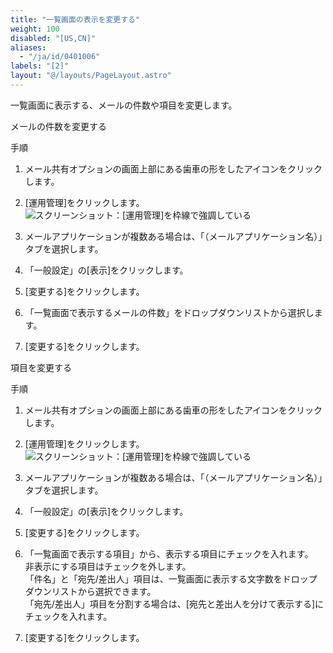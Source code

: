 ```yaml
---
title: "一覧画面の表示を変更する"
weight: 100
disabled: "[US,CN]"
aliases:
  - "/ja/id/0401006"
labels: "[2]"
layout: "@/layouts/PageLayout.astro"
---
```




一覧画面に表示する、メールの件数や項目を変更します。

<Heading id="m_list_screen_m_screen_number_item_10">メールの件数を変更する</Heading>

<Heading level={3} id="m_list_screen_m_screen_number_item_1010">手順</Heading>

1. メール共有オプションの画面上部にある歯車の形をしたアイコンをクリックします。

1. [運用管理]をクリックします。
    <Img src="/k/kintone/img-ja/m_set_item_02.png" alt="スクリーンショット：[運用管理]を枠線で強調している" />

1. メールアプリケーションが複数ある場合は、「（メールアプリケーション名）」タブを選択します。

1. 「一般設定」の[表示]をクリックします。

1. [変更する]をクリックします。

1. 「一覧画面で表示するメールの件数」をドロップダウンリストから選択します。

1. [変更する]をクリックします。

<Heading id="m_list_screen_m_screen_number_item_20">項目を変更する</Heading>

<Heading level={3} id="m_list_screen_m_screen_number_item_2010">手順</Heading>

1. メール共有オプションの画面上部にある歯車の形をしたアイコンをクリックします。

1. [運用管理]をクリックします。
    <Img src="/k/kintone/img-ja/m_set_item_02.png" alt="スクリーンショット：[運用管理]を枠線で強調している" />

1. メールアプリケーションが複数ある場合は、「（メールアプリケーション名）」タブを選択します。

1. 「一般設定」の[表示]をクリックします。  

1. [変更する]をクリックします。

1. 「一覧画面で表示する項目」から、表示する項目にチェックを入れます。  
非表示にする項目はチェックを外します。  
「件名」と「宛先/差出人」項目は、一覧画面に表示する文字数をドロップダウンリストから選択できます。  
「宛先/差出人」項目を分割する場合は、[宛先と差出人を分けて表示する]にチェックを入れます。

1. [変更する]をクリックします。
